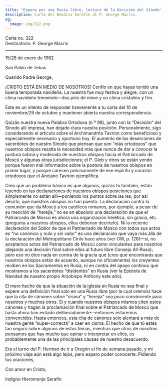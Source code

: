 ```yaml
---
title: 'Espera por una Rusia libre, lectura de la Decisión del Sínodo'
description: Carta del Bendito Serafín al P. George Macris.
og:
  image: /og/322.png
---
```


<div style={{textAlign:'right', fontFamily:'monospace'}}>Carta no. 322</div>
<div style={{textAlign:'left', fontFamily:'monospace'}}>Destinatario: P. George Macris</div>

---

15/28 de enero de 1982

San Pablo de Tebas

Querido Padre George,

¡CRISTO ESTÁ EN MEDIO DE NOSOTROS! Confío en que hayas tenido una buena temporada navideña. La nuestra fue muy festiva y alegre, con un clima navideño tremendo—dos pies de nieve y un clima cristalino y frío.

Este es un intento de responder brevemente a tu carta del 10 de noviembre/29 de octubre y mantener abierta nuestra correspondencia.

Quizás nuestra nueva Palabra Ortodoxa (n.º 98), junto con la “Decisión” del Sínodo allí impresa, han dejado clara nuestra posición. Personalmente, sigo considerando el artículo sobre el Archimandrita Tavrion como beneficioso y especialmente necesario y oportuno hoy. El aumento de las deserciones de sacerdotes de nuestro Sínodo que piensan que son “más ortodoxos” que nuestros obispos resalta la necesidad más que nunca de dar a conocer la postura sobria y moderada de nuestros obispos hacia el Patriarcado de Moscú y algunas otras jurisdicciones; el P. Gleb y otros se están yendo porque fueron mal informados sobre la postura de nuestros obispos en primer lugar, y porque carecen precisamente de ese espíritu y corazón ortodoxos que el Anciano Tavrion ejemplifica.

Creo que un problema básico es que algunos, quizás tú también, están leyendo en las declaraciones de nuestros obispos posiciones que simplemente no están allí—poniendo los puntos sobre las íes, por así decirlo, que nuestros obispos no han puesto. La declaración contra la comunión que da Moscú a los católicos romanos, por ejemplo, a pesar de su mención de “herejía,” no es en absoluto una declaración de que el Patriarcado de Moscú es ahora una organización herética, sin gracia, etc. (pregunta a nuestros obispos, ellos deberían decírtelo). Ni la reciente declaración del Sobor de que el Patriarcado de Moscú con todos sus actos es “no canónico y nulo y sin valor” es una declaración que vaya más allá de la declaración del Metropolitano Cirilo hace años (ver OW, p. 126)—sí, no aceptamos actos del Patriarcado de Moscú como vinculantes para nosotros (dejando una decisión final sobre ellos al futuro libre Consejo All-Ruso); pero eso no dice nada en contra de la gracia que (creo que encontrarás que nuestros obispos están de acuerdo, aunque no oficialmente) los creyentes reciben en los Sacramentos en Rusia, ni en contra del apoyo continuo que mostramos a los sacerdotes “disidentes” en Rusia (ver la Epístola de Navidad de nuestro propio Arzobispo Anthony este año).

El mero hecho de que la situación de la iglesia en Rusia no sea final y espere una definición final solo en una Rusia libre (por la cual oremos) hace que la cita de cánones sobre “cisma” y “herejía” sea poco convincente para nosotros y muchos otros. Si y cuando nuestros obispos mismos citen estos cánones y hagan la proclamación final sobre el Patriarcado de Moscú que hasta ahora han evitado deliberadamente—entonces estaremos convencidos. Hasta entonces, esta cita de cánones solo alentará a más de nuestra gente “super-correcta” a caer en cisma. El hecho de que tú estés tan seguro sobre algunos de estos temas, mientras que otros de nosotros pensamos que hay mucho que opinar e interpretar en ellos, es probablemente una de las principales causas de nuestro desacuerdo.

Era el turno del P. Herman de ir a Oregón el fin de semana pasado, y mi próximo viaje aún está algo lejos, pero espero poder conocerte. Pidiendo tus oraciones,

Con amor en Cristo,

Indigno Hieromonje Serafín